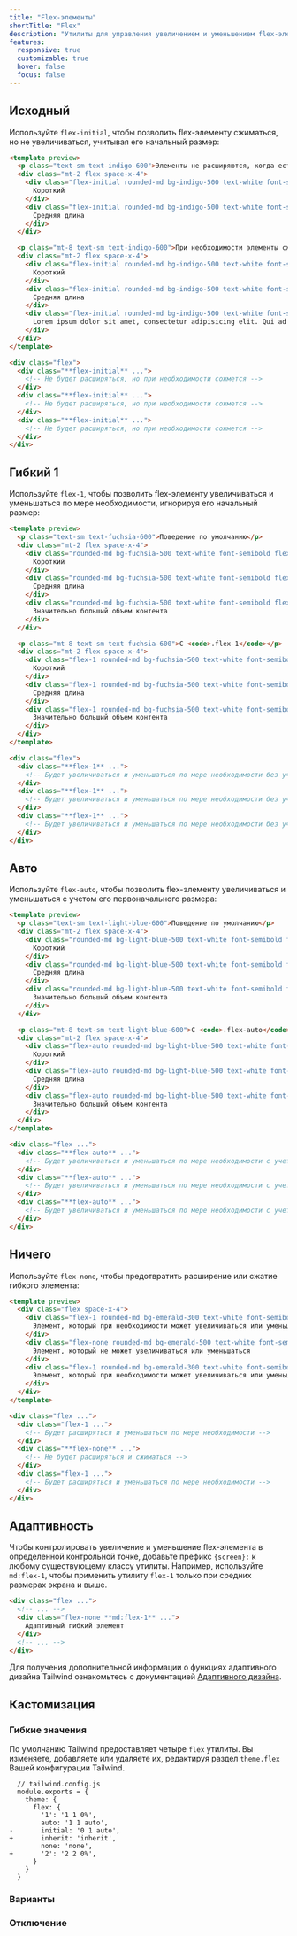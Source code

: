```yaml
---
title: "Flex-элементы"
shortTitle: "Flex"
description: "Утилиты для управления увеличением и уменьшением flex-элементов."
features:
  responsive: true
  customizable: true
  hover: false
  focus: false
---
```




## Исходный

Используйте `flex-initial`, чтобы позволить flex-элементу сжиматься, но не увеличиваться, учитывая его начальный размер:

```html indigo
<template preview>
  <p class="text-sm text-indigo-600">Элементы не расширяются, когда есть лишнее место</p>
  <div class="mt-2 flex space-x-4">
    <div class="flex-initial rounded-md bg-indigo-500 text-white font-semibold flex items-center justify-center py-3 px-6">
      Короткий
    </div>
    <div class="flex-initial rounded-md bg-indigo-500 text-white font-semibold flex items-center justify-center py-3 px-6">
      Средняя длина
    </div>
  </div>

  <p class="mt-8 text-sm text-indigo-600">При необходимости элементы сжимаются, если это возможно</p>
  <div class="mt-2 flex space-x-4">
    <div class="flex-initial rounded-md bg-indigo-500 text-white font-semibold flex items-center justify-center py-3 px-6">
      Короткий
    </div>
    <div class="flex-initial rounded-md bg-indigo-500 text-white font-semibold flex items-center justify-center py-3 px-6">
      Средняя длина
    </div>
    <div class="flex-initial rounded-md bg-indigo-500 text-white font-semibold flex items-center justify-center py-3 px-6">
      Lorem ipsum dolor sit amet, consectetur adipisicing elit. Qui ad labore ipsam, aut rem quo repellat esse tempore id, quidem
    </div>
  </div>
</template>

<div class="flex">
  <div class="**flex-initial** ...">
    <!-- Не будет расширяться, но при необходимости сожмется -->
  </div>
  <div class="**flex-initial** ...">
    <!-- Не будет расширяться, но при необходимости сожмется -->
  </div>
  <div class="**flex-initial** ...">
    <!-- Не будет расширяться, но при необходимости сожмется -->
  </div>
</div>
```

## Гибкий 1

Используйте `flex-1`, чтобы позволить flex-элементу увеличиваться и уменьшаться по мере необходимости, игнорируя его начальный размер:

```html fuchsia
<template preview>
  <p class="text-sm text-fuchsia-600">Поведение по умолчанию</p>
  <div class="mt-2 flex space-x-4">
    <div class="rounded-md bg-fuchsia-500 text-white font-semibold flex items-center justify-center py-3 px-6">
      Короткий
    </div>
    <div class="rounded-md bg-fuchsia-500 text-white font-semibold flex items-center justify-center py-3 px-6">
      Средняя длина
    </div>
    <div class="rounded-md bg-fuchsia-500 text-white font-semibold flex items-center justify-center py-3 px-6">
      Значительно больший объем контента
    </div>
  </div>

  <p class="mt-8 text-sm text-fuchsia-600">С <code>.flex-1</code></p>
  <div class="mt-2 flex space-x-4">
    <div class="flex-1 rounded-md bg-fuchsia-500 text-white font-semibold flex items-center justify-center py-3 px-6">
      Короткий
    </div>
    <div class="flex-1 rounded-md bg-fuchsia-500 text-white font-semibold flex items-center justify-center py-3 px-6">
      Средняя длина
    </div>
    <div class="flex-1 rounded-md bg-fuchsia-500 text-white font-semibold flex items-center justify-center py-3 px-6">
      Значительно больший объем контента
    </div>
  </div>
</template>

<div class="flex">
  <div class="**flex-1** ...">
    <!-- Будет увеличиваться и уменьшаться по мере необходимости без учета первоначального размера -->
  </div>
  <div class="**flex-1** ...">
    <!-- Будет увеличиваться и уменьшаться по мере необходимости без учета первоначального размера -->
  </div>
  <div class="**flex-1** ...">
    <!-- Будет увеличиваться и уменьшаться по мере необходимости без учета первоначального размера -->
  </div>
</div>
```

## Авто

Используйте `flex-auto`, чтобы позволить flex-элементу увеличиваться и уменьшаться с учетом его первоначального размера:

```html lightBlue
<template preview>
  <p class="text-sm text-light-blue-600">Поведение по умолчанию</p>
  <div class="mt-2 flex space-x-4">
    <div class="rounded-md bg-light-blue-500 text-white font-semibold flex items-center justify-center py-3 px-6">
      Короткий
    </div>
    <div class="rounded-md bg-light-blue-500 text-white font-semibold flex items-center justify-center py-3 px-6">
      Средняя длина
    </div>
    <div class="rounded-md bg-light-blue-500 text-white font-semibold flex items-center justify-center py-3 px-6">
      Значительно больший объем контента
    </div>
  </div>

  <p class="mt-8 text-sm text-light-blue-600">С <code>.flex-auto</code></p>
  <div class="mt-2 flex space-x-4">
    <div class="flex-auto rounded-md bg-light-blue-500 text-white font-semibold flex items-center justify-center py-3 px-6">
      Короткий
    </div>
    <div class="flex-auto rounded-md bg-light-blue-500 text-white font-semibold flex items-center justify-center py-3 px-6">
      Средняя длина
    </div>
    <div class="flex-auto rounded-md bg-light-blue-500 text-white font-semibold flex items-center justify-center py-3 px-6">
      Значительно больший объем контента
    </div>
  </div>
</template>

<div class="flex ...">
  <div class="**flex-auto** ...">
    <!-- Будет увеличиваться и уменьшаться по мере необходимости с учетом первоначального размера -->
  </div>
  <div class="**flex-auto** ...">
    <!-- Будет увеличиваться и уменьшаться по мере необходимости с учетом первоначального размера -->
  </div>
  <div class="**flex-auto** ...">
    <!-- Будет увеличиваться и уменьшаться по мере необходимости с учетом первоначального размера -->
  </div>
</div>
```

## Ничего

Используйте `flex-none`, чтобы предотвратить расширение или сжатие гибкого элемента:

```html emerald
<template preview>
  <div class="flex space-x-4">
    <div class="flex-1 rounded-md bg-emerald-300 text-white font-semibold flex items-center justify-center py-3 px-6">
      Элемент, который при необходимости может увеличиваться или уменьшаться
    </div>
    <div class="flex-none rounded-md bg-emerald-500 text-white font-semibold flex items-center justify-center py-3 px-6">
      Элемент, который не может увеличиваться или уменьшаться
    </div>
    <div class="flex-1 rounded-md bg-emerald-300 text-white font-semibold flex items-center justify-center py-3 px-6">
      Элемент, который при необходимости может увеличиваться или уменьшаться
    </div>
  </div>
</template>

<div class="flex ...">
  <div class="flex-1 ...">
    <!-- Будет расширяться и уменьшаться по мере необходимости -->
  </div>
  <div class="**flex-none** ...">
    <!-- Не будет расширяться и сжиматься -->
  </div>
  <div class="flex-1 ...">
    <!-- Будет расширяться и уменьшаться по мере необходимости -->
  </div>
</div>
```

## Адаптивность

Чтобы контролировать увеличение и уменьшение flex-элемента в определенной контрольной точке, добавьте префикс `{screen}:` к любому существующему классу утилиты. Например, используйте `md:flex-1`, чтобы применить утилиту `flex-1` только при средних размерах экрана и выше.

```html
<div class="flex ...">
  <!-- ... -->
  <div class="flex-none **md:flex-1** ...">
    Адаптивный гибкий элемент
  </div>
  <!-- ... -->
</div>
```

Для получения дополнительной информации о функциях адаптивного дизайна Tailwind ознакомьтесь с документацией [Адаптивного дизайна](/docs/responsive-design).

## Кастомизация

### Гибкие значения

По умолчанию Tailwind предоставляет четыре `flex` утилиты. Вы изменяете, добавляете или удаляете их, редактируя раздел `theme.flex` Вашей конфигурации Tailwind.

```diff-js
  // tailwind.config.js
  module.exports = {
    theme: {
      flex: {
        '1': '1 1 0%',
        auto: '1 1 auto',
-       initial: '0 1 auto',
+       inherit: 'inherit',
        none: 'none',
+       '2': '2 2 0%',
      }
    }
  }
```

### Варианты

<Variants plugin="flex" />

### Отключение

<Disabling plugin="flex" />
